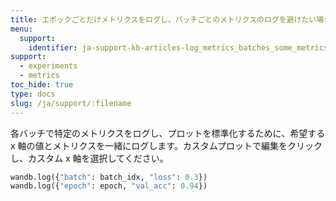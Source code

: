 ```yaml
---
title: エポックごとだけメトリクスをログし、バッチごとのメトリクスのログを避けたい場合はどうすればよいですか？
menu:
  support:
    identifier: ja-support-kb-articles-log_metrics_batches_some_metrics_epochs
support:
  - experiments
  - metrics
toc_hide: true
type: docs
slug: /ja/support/:filename
---
```

各バッチで特定のメトリクスをログし、プロットを標準化するために、希望する x 軸の値とメトリクスを一緒にログします。カスタムプロットで編集をクリックし、カスタム x 軸を選択してください。

```python
wandb.log({"batch": batch_idx, "loss": 0.3})
wandb.log({"epoch": epoch, "val_acc": 0.94})
```